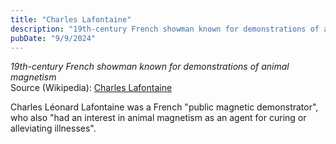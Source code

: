 ```yaml
---
title: "Charles Lafontaine"
description: "19th-century French showman known for demonstrations of animal magnetism"
pubDate: "9/9/2024"
---
```


*19th-century French showman known for demonstrations of animal magnetism*  
Source (Wikipedia): [Charles Lafontaine][1]

Charles Léonard Lafontaine was a French "public magnetic demonstrator", who also "had an interest in animal magnetism as an agent for curing or alleviating illnesses".

[1]: https://en.wikipedia.org/wiki/Charles_Lafontaine
